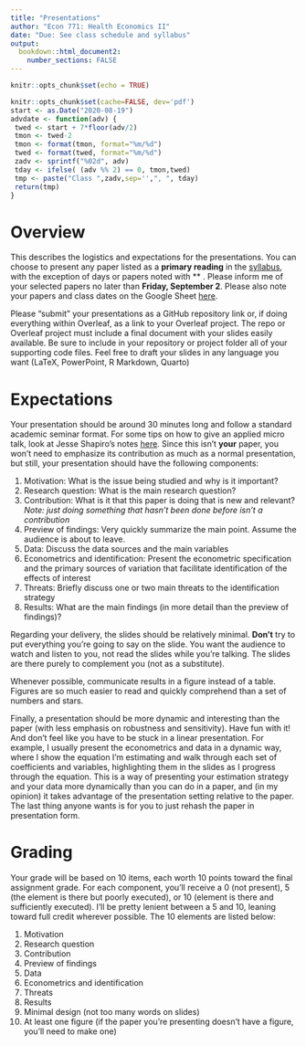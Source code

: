 ```yaml
---
title: "Presentations"
author: "Econ 771: Health Economics II"
date: "Due: See class schedule and syllabus"
output: 
  bookdown::html_document2:
    number_sections: FALSE
---
```


```r
knitr::opts_chunk$set(echo = TRUE)
```


```r
knitr::opts_chunk$set(cache=FALSE, dev='pdf')
start <- as.Date("2020-08-19")
advdate <- function(adv) {
 twed <- start + 7*floor(adv/2)
 tmon <- twed-2
 tmon <- format(tmon, format="%m/%d")
 twed <- format(twed, format="%m/%d")
 zadv <- sprintf("%02d", adv)
 tday <- ifelse( (adv %% 2) == 0, tmon,twed)
 tmp <- paste("Class ",zadv,sep='',", ", tday)
 return(tmp)
}
```


# Overview
This describes the logistics and expectations for the presentations. You can choose to present any paper listed as a **primary reading** in the [syllabus](syllabus/syllabus-771.pdf), with the exception of days or papers noted with ** . Please inform me of your selected papers no later than **Friday, September 2**. Please also note your papers and class dates on the Google Sheet [here](https://docs.google.com/spreadsheets/d/1d6IVg-khbreLKobiczNwEOT9gjPNNykrFEtc2rXdJ4I/edit?usp=sharing).

Please "submit" your presentations as a GitHub repository link or, if doing everything within Overleaf, as a link to your Overleaf project. The repo or Overleaf project must include a final document with your slides easily available. Be sure to include in your repository or project folder all of your supporting code files. Feel free to draft your slides in any language you want (LaTeX, PowerPoint, R Markdown, Quarto)


# Expectations
Your presentation should be around 30 minutes long and follow a standard academic seminar format. For some tips on how to give an applied micro talk, look at Jesse Shapiro's notes [here](https://www.brown.edu/Research/Shapiro/pdfs/applied_micro_slides.pdf). Since this isn't **your** paper, you won't need to emphasize its contribution as much as a normal presentation, but still, your presentation should have the following components:

1. Motivation: What is the issue being studied and why is it important?
2. Research question: What is the main research question?
3. Contribution: What is it that this paper is doing that is new and relevant? *Note: just doing something that hasn't been done before isn't a contribution*
4. Preview of findings: Very quickly summarize the main point. Assume the audience is about to leave.
5. Data: Discuss the data sources and the main variables
6. Econometrics and identification: Present the econometric specification and the primary sources of variation that facilitate identification of the effects of interest
7. Threats: Briefly discuss one or two main threats to the identification strategy
8. Results: What are the main findings (in more detail than the preview of findings)?

Regarding your delivery, the slides should be relatively minimal. **Don't** try to put everything you're going to say on the slide. You want the audience to watch and listen to you, not read the slides while you're talking. The slides are there purely to complement you (not as a substitute).

Whenever possible, communicate results in a figure instead of a table. Figures are so much easier to read and quickly comprehend than a set of numbers and stars.

Finally, a presentation should be more dynamic and interesting than the paper (with less emphasis on robustness and sensitivity). Have fun with it! And don't feel like you have to be stuck in a linear presentation. For example, I usually present the econometrics and data in a dynamic way, where I show the equation I'm estimating and walk through each set of coefficients and variables, highlighting them in the slides as I progress through the equation. This is a way of presenting your estimation strategy and your data more dynamically than you can do in a paper, and (in my opinion) it takes advantage of the presentation setting relative to the paper. The last thing anyone wants is for you to just rehash the paper in presentation form.


# Grading
Your grade will be based on 10 items, each worth 10 points toward the final assignment grade. For each component, you'll receive a 0 (not present), 5 (the element is there but poorly executed), or 10 (element is there and sufficiently executed). I'll be pretty lenient between a 5 and 10, leaning toward full credit wherever possible. The 10 elements are listed below:

1. Motivation
2. Research question
3. Contribution
4. Preview of findings
5. Data
6. Econometrics and identification
7. Threats
8. Results
9. Minimal design (not too many words on slides)
10. At least one figure (if the paper you're presenting doesn't have a figure, you'll need to make one)